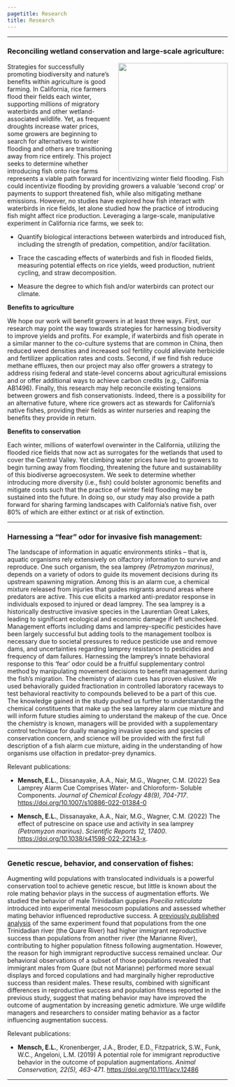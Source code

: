 ```yaml
---
pagetitle: Research
title: Research
---
```

<style type="text/css">
h1.title {
  text-align: center;
}
</style>

***

### Reconciling wetland conservation and large-scale agriculture:  

<img height="250" style="float: right; margin-left: 1em;" src="img/Montna.jpg">

Strategies for successfully promoting biodiversity and nature’s benefits within agriculture is good farming. In California, rice farmers flood their fields each winter, supporting millions of migratory waterbirds and other wetland-associated wildlife. Yet, as frequent droughts increase water prices, some growers are beginning to search for alternatives to winter flooding and others are transitioning away from rice entirely. This project seeks to determine whether introducing fish onto rice farms represents a viable path forward for incentivizing winter field flooding. Fish could incentivize flooding by providing growers a valuable ‘second crop’ or payments to support threatened fish, while also mitigating methane emissions. However, no studies have explored how fish interact with waterbirds in rice fields, let alone studied how the practice of introducing fish might affect rice production. Leveraging a large-scale, manipulative experiment in California rice farms, we seek to:

* Quantify biological interactions between waterbirds and introduced fish, including the strength of predation, competition, and/or facilitation.

* Trace the cascading effects of waterbirds and fish in flooded fields, measuring potential effects on rice yields, weed production, nutrient cycling, and straw decomposition.

* Measure the degree to which fish and/or waterbirds can protect our climate.

**Benefits to agriculture**

We hope our work will benefit growers in at least three ways. First, our research may point the way towards strategies for harnessing biodiversity to improve yields and profits. For example, if waterbirds and fish operate in a similar manner to the co-culture systems that are common in China, then reduced weed densities and increased soil fertility could alleviate herbicide and fertilizer application rates and costs. Second, if we find fish reduce methane effluxes, then our project may also offer growers a strategy to address rising federal and state-level concerns about agricultural emissions and or offer additional ways to achieve carbon credits (e.g., California AB1496). Finally, this research may help reconcile existing tensions between growers and fish conservationists. Indeed, there is a possibility for an alternative future, where rice growers act as stewards for California’s native fishes, providing their fields as winter nurseries and reaping the benefits they provide in return.

**Benefits to conservation**

Each winter, millions of waterfowl overwinter in the California, utilizing the flooded rice fields that now act as surrogates for the wetlands that used to cover the Central Valley. Yet climbing water prices have led to growers to begin turning away from flooding, threatening the future and sustainability of this biodiverse agroecosystem. We seek to determine whether introducing more diversity (i.e., fish) could bolster agronomic benefits and mitigate costs such that the practice of winter field flooding may be sustained into the future. In doing so, our study may also provide a path forward for sharing farming landscapes with California’s native fish, over 80% of which are either extinct or at risk of extinction.

*** 

### Harnessing a "fear" odor for invasive fish management:

<!---<img height="350" style="float: right; margin-left: 2em;" src="img/field.jpg"> --->

The landscape of information in aquatic environments stinks – that is, aquatic organisms rely extensively on olfactory information to survive and reproduce. One such organism, the sea lamprey *(Petromyzon marinus)*, depends on a variety of odors to guide its movement decisions during its upstream spawning migration. Among this is an alarm cue, a chemical mixture released from injuries that guides migrants around areas where predators are active. This cue elicits a marked anti-predator response in individuals exposed to injured or dead lamprey. The sea lamprey is a historically destructive invasive species in the Laurentian Great Lakes, leading to significant ecological and economic damage if left unchecked. Management efforts including dams and lamprey-specific pesticides have been largely successful but adding tools to the management toolbox is necessary due to societal pressures to reduce pesticide use and remove dams, and uncertainties regarding lamprey resistance to pesticides and frequency of dam failures. Harnessing the lamprey’s innate behavioral response to this ‘fear’ odor could be a fruitful supplementary control method by manipulating movement decisions to benefit management during the fish’s migration. The chemistry of alarm cues has proven elusive. We used behaviorally guided fractionation in controlled laboratory raceways to test behavioral reactivity to compounds believed to be a part of this cue. The knowledge gained in the study pushed us further to understanding the chemical constituents that make up the sea lamprey alarm cue mixture and will inform future studies aiming to understand the makeup of the cue. Once the chemistry is known, managers will be provided with a supplementary control technique for dually managing invasive species and species of conservation concern, and science will be provided with the first full description of a fish alarm cue mixture, aiding in the understanding of how organisms use olfaction in predator-prey dynamics. 

Relevant publications: 

* **Mensch, E.L.**, Dissanayake, A.A., Nair, M.G., Wagner, C.M. (2022) Sea Lamprey Alarm Cue Comprises Water- and Chloroform- Soluble Components. *Journal of Chemical Ecology 48(9), 704-717*. [https://doi.org/10.1007/s10886-022-01384-0](https://doi.org/10.1007/s10886-022-01384-0)

* **Mensch, E.L.**, Dissanayake, A.A., Nair, M.G., Wagner, C.M. (2022) The effect of putrescine on space use and activity in sea lamprey *(Petromyzon marinus)*. *Scientific Reports 12, 17400*. [https://doi.org/10.1038/s41598-022-22143-x](https://doi.org/10.1038/s41598-022-22143-x).

***

### Genetic rescue, behavior, and conservation of fishes:

<!---<img height="350" style="float: right; margin-left: 2em;" src="img/field.jpg"> --->

Augmenting wild populations with translocated individuals is a powerful conservation tool to achieve genetic rescue, but little is known about the role mating behavior plays in the success of augmentation efforts. We studied the behavior of male Trinidadian guppies *Poecilia reticulata* introduced into experimental mesocosm populations and assessed whether mating behavior influenced reproductive success. A [previously published analysis](https://doi.org/10.1111/cobi.13076) of the same experiment found that populations from the one Trinidadian river (the Quare River) had higher immigrant reproductive success than populations from another river (the Marianne River), contributing to higher population fitness following augmentation. However, the reason for high immigrant reproductive success remained unclear. Our behavioral observations of a subset of those populations revealed that immigrant males from Quare (but not Marianne) performed more sexual displays and forced copulations and had marginally higher reproductive success than resident males. These results, combined with significant differences in reproductive success and population fitness reported in the previous study, suggest that mating behavior may have improved the outcome of augmentation by increasing genetic admixture. We urge wildlife managers and researchers to consider mating behavior as a factor influencing augmentation success.

Relevant publications: 

* **Mensch, E.L.**, Kronenberger, J.A., Broder, E.D., Fitzpatrick, S.W., Funk, W.C., Angeloni, L.M. (2019) A potential role for immigrant reproductive behavior in the outcome of population augmentations. *Animal Conservation, 22(5), 463-471*. [https://doi.org/10.1111/acv.12486](https://doi.org/10.1111/acv.12486)

***
